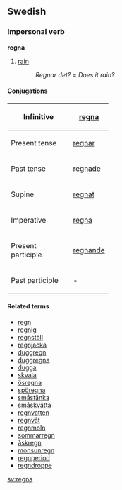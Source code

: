 ==Swedish==
===Impersonal verb===
'''regna'''

#[[rain]]
#:''Regnar det?'' = ''Does it rain?''

====Conjugations====
{| border=1 cellspacing=0
|- align=center
! width=125 bgcolor="#FFFFF0" | Infinitive
| [[regna]]
|- align=center
! width=125 bgcolor="#FFFFF0" | Present tense
| [[regnar]]
|- align=center
! width=125 bgcolor="#FFFFF0" | Past tense
| [[regnade]]
|- align=center
! width=125 bgcolor="#FFFFF0" | Supine
| [[regnat]]
|- align=center
! width=125 bgcolor="#FFFFF0" | Imperative
| [[regna]]
|- align=center
! width=125 bgcolor="#FFFFF0" | Present participle
| colspan=2 | [[regnande]]
|- align=center
! width=125 bgcolor="#FFFFF0" | Past participle
| colspan=2 | -
|}
====Related terms====
*[[regn]]
*[[regnig]]
*[[regnställ]]
*[[regnjacka]]
*[[duggregn]]
*[[duggregna]]
*[[dugga]]
*[[skvala]]
*[[ösregna]]
*[[spöregna]]
*[[småstänka]]
*[[småskvätta]]
*[[regnvatten]]
*[[regnvåt]]
*[[regnmoln]]
*[[sommarregn]]
*[[åskregn]]
*[[monsunregn]]
*[[regnperiod]]
*[[regndroppe]]

[[sv:regna]]